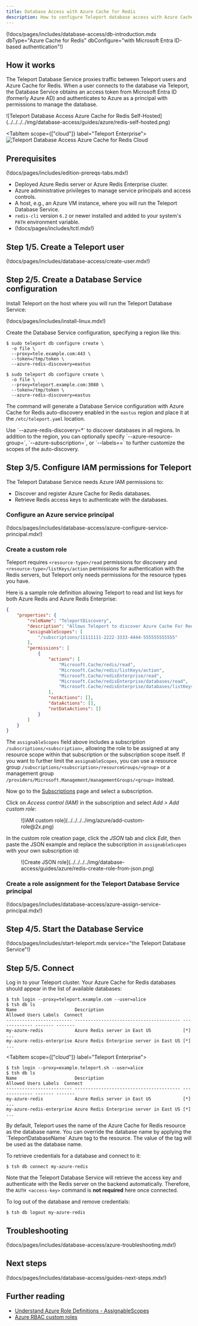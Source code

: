 ```yaml
---
title: Database Access with Azure Cache for Redis
description: How to configure Teleport database access with Azure Cache for Redis
---
```


(!docs/pages/includes/database-access/db-introduction.mdx dbType="Azure Cache for Redis" dbConfigure="with Microsoft Entra ID-based authentication"!)

## How it works

The Teleport Database Service proxies traffic between Teleport users and Azure
Cache for Redis. When a user connects to the database via Teleport, the Database
Service obtains an access token from Microsoft Entra ID (formerly Azure AD) and
authenticates to Azure as a principal with permissions to manage the database.

<Tabs>
<TabItem scope={["oss", "enterprise"]} label="Self-Hosted">
![Teleport Database Access Azure Cache for Redis Self-Hosted](../../../../img/database-access/guides/azure/redis-self-hosted.png)
</TabItem>

<TabItem scope={["cloud"]} label="Teleport Enterprise">
![Teleport Database Access Azure Cache for Redis Cloud](../../../../img/database-access/guides/azure/redis-cloud.png)
</TabItem>

</Tabs>

## Prerequisites

(!docs/pages/includes/edition-prereqs-tabs.mdx!)

- Deployed Azure Redis server or Azure Redis Enterprise cluster.
- Azure administrative privileges to manage service principals and access
  controls.
- A host, e.g., an Azure VM instance, where you will run the Teleport Database
  Service.
- `redis-cli` version `6.2` or newer installed and added to your system's
  `PATH` environment variable.
- (!docs/pages/includes/tctl.mdx!)

## Step 1/5. Create a Teleport user

(!docs/pages/includes/database-access/create-user.mdx!)

## Step 2/5. Create a Database Service configuration

Install Teleport on the host where you will run the Teleport Database Service:

(!docs/pages/includes/install-linux.mdx!)

Create the Database Service configuration, specifying a region like this:

<Tabs>
<TabItem scope={["oss", "enterprise"]} label="Self-Hosted">

```code
$ sudo teleport db configure create \
  -o file \
  --proxy=tele.example.com:443 \
  --token=/tmp/token \
  --azure-redis-discovery=eastus
```
</TabItem>
<TabItem scope={["cloud"]} label="Teleport Enterprise">

```code
$ sudo teleport db configure create \
  -o file \
  --proxy=teleport.example.com:3080 \
  --token=/tmp/token \
  --azure-redis-discovery=eastus
```
</TabItem>

</Tabs>

The command will generate a Database Service configuration with Azure Cache for
Redis auto-discovery enabled in the `eastus` region and place it at the
`/etc/teleport.yaml` location.

<Admonition type="tip">
Use `--azure-redis-discovery=*` to discover databases in all regions. In
addition to the region, you can optionally specify
`--azure-resource-group=<resource-group-name>`,
`--azure-subscription=<subscription-id>`, or `--labels=<key>=<value>` to
further customize the scopes of the auto-discovery.
</Admonition>

## Step 3/5. Configure IAM permissions for Teleport

The Teleport Database Service needs Azure IAM permissions to:

- Discover and register Azure Cache for Redis databases. 
- Retrieve Redis access keys to authenticate with the databases.

### Configure an Azure service principal

(!docs/pages/includes/database-access/azure-configure-service-principal.mdx!)

### Create a custom role

Teleport requires `<resource-type>/read` permissions for discovery and
`<resource-type>/listKeys/action` permissions for authentication with the
Redis servers, but Teleport only needs permissions for the resource types
you have.

Here is a sample role definition allowing Teleport to read and list keys
for both Azure Redis and Azure Redis Enterprise:
```json
{
    "properties": {
        "roleName": "TeleportDiscovery",
        "description": "Allows Teleport to discover Azure Cache For Redis databases and list keys",
        "assignableScopes": [
            "/subscriptions/11111111-2222-3333-4444-555555555555"
        ],
        "permissions": [
            {
                "actions": [
                    "Microsoft.Cache/redis/read",
                    "Microsoft.Cache/redis/listKeys/action",
                    "Microsoft.Cache/redisEnterprise/read",
                    "Microsoft.Cache/redisEnterprise/databases/read",
                    "Microsoft.Cache/redisEnterprise/databases/listKeys/action"
                ],
                "notActions": [],
                "dataActions": [],
                "notDataActions": []
            }
        ]
    }
}
```
The `assignableScopes` field above includes a subscription
`/subscriptions/<subscription>`, allowing the role to be assigned at any
resource scope within that subscription or the subscription scope itself. If
you want to further limit the `assignableScopes`, you can use a resource group
`/subscriptions/<subscription>/resourceGroups/<group>` or a management group
`/providers/Microsoft.Management/managementGroups/<group>` instead.

Now go to the [Subscriptions](https://portal.azure.com/#view/Microsoft_Azure_Billing/SubscriptionsBlade) page and select a subscription.

Click on *Access control (IAM)* in the subscription and select *Add > Add custom role*:
<Figure align="left">
![IAM custom role](../../../../img/azure/add-custom-role@2x.png)
</Figure>

In the custom role creation page, click the *JSON* tab and click *Edit*, then paste the JSON example
and replace the subscription in `assignableScopes` with your own subscription id:
<Figure align="left">
![Create JSON role](../../../../img/database-access/guides/azure/redis-create-role-from-json.png)
</Figure>

### Create a role assignment for the Teleport Database Service principal

(!docs/pages/includes/database-access/azure-assign-service-principal.mdx!)

## Step 4/5. Start the Database Service

(!docs/pages/includes/start-teleport.mdx service="the Teleport Database Service"!)

## Step 5/5. Connect

Log in to your Teleport cluster. Your Azure Cache for Redis databases should
appear in the list of available databases:

<Tabs>
<TabItem scope={["oss", "enterprise"]} label="Self-Hosted">

```code
$ tsh login --proxy=teleport.example.com --user=alice
$ tsh db ls
Name                      Description                              Allowed Users Labels  Connect 
------------------------- ---------------------------------------- ------------- ------- ------- 
my-azure-redis            Azure Redis server in East US            [*]           ...
my-azure-redis-enterprise Azure Redis Enterprise server in East US [*]           ...
```

</TabItem>

<TabItem scope={["cloud"]} label="Teleport Enterprise">

```code
$ tsh login --proxy=example.teleport.sh --user=alice
$ tsh db ls
Name                      Description                              Allowed Users Labels  Connect 
------------------------- ---------------------------------------- ------------- ------- ------- 
my-azure-redis            Azure Redis server in East US            [*]           ...
my-azure-redis-enterprise Azure Redis Enterprise server in East US [*]           ...
```

</TabItem>

</Tabs>

<Admonition type="note" title="Override default database name">
By default, Teleport uses the name of the Azure Cache for Redis resource as the
database name. You can override the database name by applying the
`TeleportDatabaseName` Azure tag to the resource. The value of the tag will be
used as the database name.
</Admonition>

To retrieve credentials for a database and connect to it:

```code
$ tsh db connect my-azure-redis
```

Note that the Teleport Database Service will retrieve the access key and
authenticate with the Redis server on the backend automatically. Therefore,
the `AUTH <access-key>` command is **not required** here once connected.

To log out of the database and remove credentials:

```code
$ tsh db logout my-azure-redis
```

## Troubleshooting

(!docs/pages/includes/database-access/azure-troubleshooting.mdx!)

## Next steps

(!docs/pages/includes/database-access/guides-next-steps.mdx!)

## Further reading
- [Understand Azure Role Definitions - AssignableScopes](https://learn.microsoft.com/en-us/azure/role-based-access-control/role-definitions#assignablescopes)
- [Azure RBAC custom roles](https://docs.microsoft.com/en-us/azure/role-based-access-control/custom-roles)

